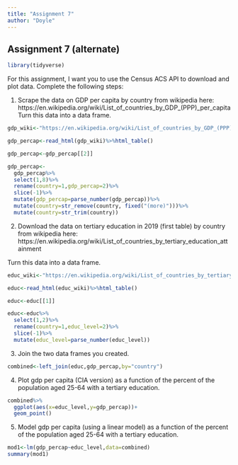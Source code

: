 ```yaml
---
title: "Assignment 7"
author: "Doyle"
---
```


Assignment 7 (alternate)
---
```r
library(tidyverse)
```
For this assignment, I want you to use the Census ACS API to download and plot data. Complete the following steps:

1. Scrape the data on GDP per capita by country from wikipedia here: https://en.wikipedia.org/wiki/List_of_countries_by_GDP_(PPP)_per_capita
Turn this data into a data frame. 

```r

gdp_wiki<-"https://en.wikipedia.org/wiki/List_of_countries_by_GDP_(PPP)_per_capita"

gdp_percap<-read_html(gdp_wiki)%>%html_table()

gdp_percap<-gdp_percap[[2]]

gdp_percap<-
  gdp_percap%>%
  select(1,8)%>%
  rename(country=1,gdp_percap=2)%>%
  slice(-1)%>%
  mutate(gdp_percap=parse_number(gdp_percap))%>%
  mutate(country=str_remove(country, fixed("(more)")))%>%
  mutate(country=str_trim(country))


```


2. Download the data on tertiary education in 2019 (first table) by country from wikipedia here:
https://en.wikipedia.org/wiki/List_of_countries_by_tertiary_education_attainment

Turn this data into a data frame.
```r

educ_wiki<-"https://en.wikipedia.org/wiki/List_of_countries_by_tertiary_education_attainment"

educ<-read_html(educ_wiki)%>%html_table()

educ<-educ[[1]]

educ<-educ%>%
  select(1,2)%>%
  rename(country=1,educ_level=2)%>%
  slice(-1)%>%
  mutate(educ_level=parse_number(educ_level))

```


3. Join the two data frames you created.

```r
combined<-left_join(educ,gdp_percap,by="country")
```


4. Plot gdp per capita (CIA version) as a function of the percent of the population aged 25-64 with a tertiary education. 

```r
combined%>%
  ggplot(aes(x=educ_level,y=gdp_percap))+
  geom_point()
```



5. Model gdp per capita (using a linear model) as a function of the percent of the population aged 25-64 with a tertiary education. 

```r
mod1<-lm(gdp_percap~educ_level,data=combined)
summary(mod1)
```


